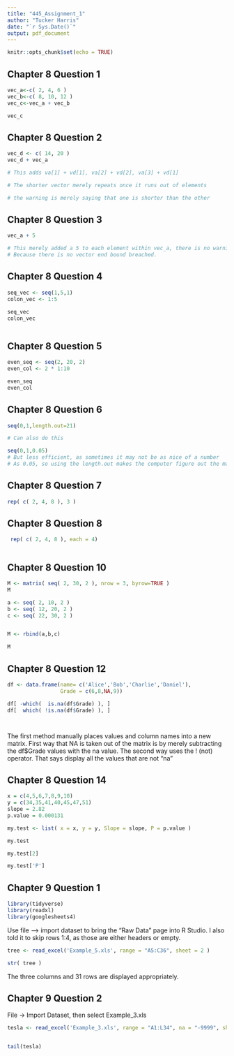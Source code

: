 ---
title: "445_Assignment_1"
author: "Tucker Harris"
date: "`r Sys.Date()`"
output: pdf_document
---

```{r setup, include=FALSE}
knitr::opts_chunk$set(echo = TRUE)
```

## Chapter 8 Question 1


```{r}
vec_a<-c( 2, 4, 6 )
vec_b<-c( 8, 10, 12 )
vec_c<-vec_a + vec_b

vec_c
```

## Chapter 8 Question 2

``` {r}
vec_d <- c( 14, 20 )
vec_d + vec_a

# This adds va[1] + vd[1], va[2] + vd[2], va[3] + vd[1]

# The shorter vector merely repeats once it runs out of elements

# the warning is merely saying that one is shorter than the other

```

## Chapter 8 Question 3

``` {r}
vec_a + 5

# This merely added a 5 to each element within vec_a, there is no warning
# Because there is no vector end bound breached.
```


## Chapter 8 Question 4

```{r}

seq_vec <- seq(1,5,1)
colon_vec <- 1:5

seq_vec
colon_vec



```



## Chapter 8 Question 5

```{r}

even_seq <- seq(2, 20, 2)
even_col <- 2 * 1:10

even_seq
even_col


```


## Chapter 8 Question 6

```{r}

seq(0,1,length.out=21)

# Can also do this

seq(0,1,0.05) 
# But less efficient, as sometimes it may not be as nice of a number
# As 0.05, so using the length.out makes the computer figure out the math for you

```

## Chapter 8 Question 7

```{r}

rep( c( 2, 4, 8 ), 3 )

```

## Chapter 8 Question 8

```{r}

 rep( c( 2, 4, 8 ), each = 4)



```


## Chapter 8 Question 10

```{r}

M <- matrix( seq( 2, 30, 2 ), nrow = 3, byrow=TRUE )
M

a <- seq( 2, 10, 2 )
b <- seq( 12, 20, 2 )
c <- seq( 22, 30, 2 )


M <- rbind(a,b,c)

M

```


## Chapter 8 Question 12

```{r}
df <- data.frame(name= c('Alice','Bob','Charlie','Daniel'),
                 Grade = c(6,8,NA,9))

df[ -which(  is.na(df$Grade) ), ]
df[  which( !is.na(df$Grade) ), ]




```

The first method manually places values and column names into a new matrix. First way that NA is taken out of the matrix is by merely subtracting the df$Grade values with the na value. The second way uses the ! (not) operator. That says display all the values that are not "na"


## Chapter 8 Question 14

``` {r}

x = c(4,5,6,7,8,9,10)
y = c(34,35,41,40,45,47,51)
slope = 2.82
p.value = 0.000131

my.test <- list( x = x, y = y, Slope = slope, P = p.value )

my.test

my.test[2]

my.test['P']


```
## Chapter 9 Question 1

```{r}

library(tidyverse)
library(readxl)
library(googlesheets4)

```
Use file --> import dataset to bring the "Raw Data" page into R Studio. I also told it to skip rows 1:4, as those are either headers or empty.

```{r}
tree <- read_excel('Example_5.xls', range = "A5:C36", sheet = 2 ) 

str( tree )


```
The three columns and 31 rows are displayed appropriately.



## Chapter 9 Question 2

File -> Import Dataset, then select Example_3.xls

```{r}

tesla <- read_excel('Example_3.xls', range = "A1:L34", na = "-9999", sheet = 2 )


tail(tesla)

```

